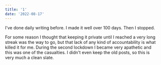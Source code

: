 ```yaml
---
title: '1'
date: '2022-08-17'
---
```


I've done daily writing before. I made it well over 100 days. Then I stopped.

For some reason I thought that keeping it private until I reached a very long streak was the way to go, but that lack of any kind of accountability is what killed it for me. During the second lockdown I became very apathetic and this was one of the casualties. I didn't even keep the old posts, so this is very much a clean slate.
